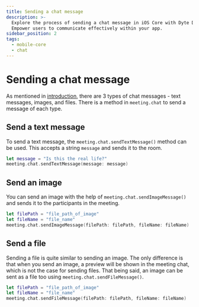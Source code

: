 ```yaml
---
title: Sending a chat message
description: >-
  Explore the process of sending a chat message in iOS Core with Dyte Docs.
  Empower users to communicate effectively within your app.
sidebar_position: 2
tags:
  - mobile-core
  - chat
---
```


# Sending a chat message

As mentioned in [introduction](./introduction), there are 3 types of chat messages - text messages, images, and files.
There is a method in `meeting.chat` to send a message of each type.

## Send a text message

To send a text message, the `meeting.chat.sendTextMessage()` method can be used.
This accepts a string `message` and sends it to the room.

```swift
let message = "Is this the real life?"
meeting.chat.sendTextMessage(message: message)
```

## Send an image

You can send an image with the help of `meeting.chat.sendImageMessage()` and
sends it to the participants in the meeting.

```swift
let filePath = "file_path_of_image"
let fileName = "file_name"
meeting.chat.sendImageMessage(filePath: filePath, fileName: fileName)
```

## Send a file

Sending a file is quite similar to sending an image. The only difference is that when you send an image,
a preview will be shown in the meeting chat, which is not the case for sending files.
That being said, an image can be sent as a file too using `meeting.chat.sendFileMessage()`.

```swift
let filePath = "file_path_of_image"
let fileName = "file_name"
meeting.chat.sendFileMessage(filePath: filePath, fileName: fileName)
```

<head>
  <title>iOS Core Sending a chat message</title>
  <meta
    name="description"
    content="Explore the process of sending a chat message in iOS Core with Dyte Docs. Empower users to communicate effectively within your app."
  />
</head>
